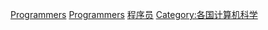 {{Commonscat|Programmers by country}}

[[Category:按國籍分類|Programmers]]
[[Category:各國職業人物|Programmers]]
[[Category:程序员|]]
[[Category:各国计算机科学|Category:各国计算机科学]]